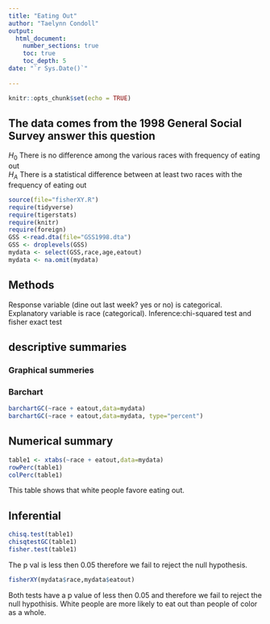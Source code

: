 ```yaml
---
title: "Eating Out"
author: "Taelynn Condoll"
output: 
  html_document:
    number_sections: true
    toc: true
    toc_depth: 5
date: "`r Sys.Date()`"    
    
---
```


```r
knitr::opts_chunk$set(echo = TRUE)
```

## The data comes from the 1998 General Social Survey answer this question

$H_0$ There is no difference among the various races with frequency of eating out  
$H_A$ There is a statistical difference between at least two races with the frequency of eating out  


```r
source(file="fisherXY.R")
require(tidyverse)
require(tigerstats)
require(knitr)
require(foreign)
GSS <-read.dta(file="GSS1998.dta")
GSS <- droplevels(GSS)
mydata <- select(GSS,race,age,eatout)
mydata <- na.omit(mydata)
```

## Methods

Response variable (dine out last week? yes or no) is categorical. Explanatory variable is race (categorical). Inference:chi-squared test and fisher exact test

## descriptive summaries

### Graphical summeries

### Barchart

```r
barchartGC(~race + eatout,data=mydata)
barchartGC(~race + eatout,data=mydata, type="percent")


```

## Numerical summary

```r
table1 <- xtabs(~race + eatout,data=mydata)
rowPerc(table1)
colPerc(table1)
```

This table shows that white people favore eating out.

## Inferential

```r
chisq.test(table1)
chisqtestGC(table1)
fisher.test(table1)
```

The p val is less then 0.05 therefore we fail to reject the null hypothesis.


```r
fisherXY(mydata$race,mydata$eatout)
```

Both tests have a p value of less then 0.05 and therefore we fail to reject the null hypothisis. White people are more likely to eat out than people of color as a whole.

